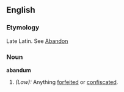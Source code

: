 ==English==

===Etymology===
Late Latin. See [[abandon|Abandon]]

===Noun===
'''abandum'''

# ''(Law):'' Anything [[forfeited]] or [[confiscated]].